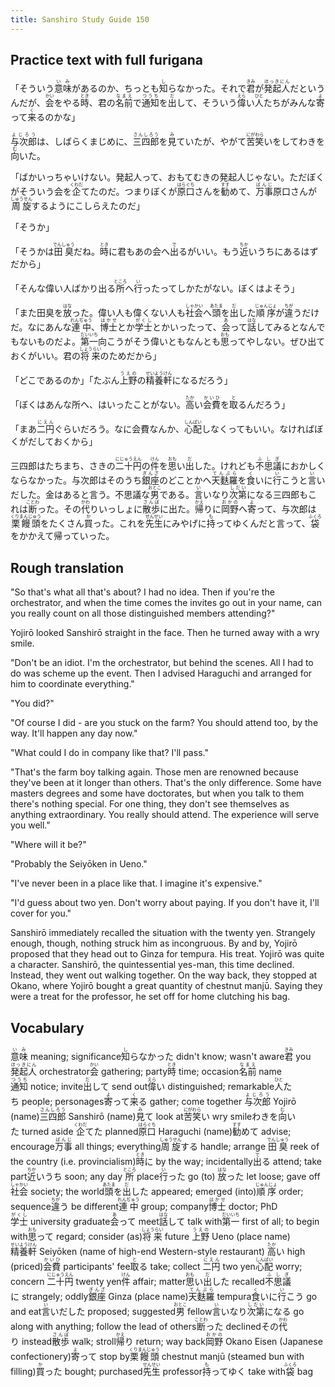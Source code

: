 ```yaml
---
title: Sanshiro Study Guide 150
---
```


## Practice text with full furigana

<p>
「そういう<ruby><rb>意味</rb><rt>いみ</rt></ruby>があるのか、ちっとも<ruby><rb>知</rb><rt>し</rt></ruby>らなかった。それで<ruby><rb>君</rb><rt>きみ</rt></ruby>が<ruby><rb>発起人</rb><rt>ほっきにん</rt></ruby>だというんだが、<ruby><rb>会</rb><rt>かい</rt></ruby>をやる<ruby><rb>時</rb><rt>とき</rt></ruby>、君の<ruby><rb>名前</rb><rt>なまえ</rt></ruby>で<ruby><rb>通知</rb><rt>つうち</rt></ruby>を<ruby><rb>出</rb><rt>だ</rt></ruby>して、そういう<ruby><rb>偉</rb><rt>えら</rt></ruby>い<ruby><rb>人</rb><rt>ひと</rt></ruby>たちがみんな<ruby><rb>寄</rb><rt>よ</rt></ruby>って<ruby><rb>来</rb><rt>く</rt></ruby>るのかな」
</p>

<p>
<ruby><rb>与次郎</rb><rt>よじろう</rt></ruby>は、しばらくまじめに、<ruby><rb>三四郎</rb><rt>さんしろう</rt></ruby>を<ruby><rb>見</rb><rt>み</rt></ruby>ていたが、やがて<ruby><rb>苦笑</rb><rt>にがわら</rt></ruby>いをしてわきを<ruby><rb>向</rb><rt>む</rt></ruby>いた。
</p>

<p>
「ばかいっちゃいけない。発起人って、おもてむきの発起人じゃない。ただぼくがそういう会を<ruby><rb>企</rb><rt>くわだ</rt></ruby>てたのだ。つまりぼくが<ruby><rb>原口</rb><rt>はらぐち</rt></ruby>さんを<ruby><rb>勧</rb><rt>すす</rt></ruby>めて、<ruby><rb>万事</rb><rt>ばんじ</rt></ruby>原口さんが<ruby><rb>周旋</rb><rt>しゅうせん</rt></ruby>するようにこしらえたのだ」
</p>

<p>「そうか」</p>
<p>
「そうかは<ruby><rb>田臭</rb><rt>でんしゅう</rt></ruby>だね。<ruby><rb>時</rb><rt>とき</rt></ruby>に君もあの会へ<ruby><rb>出</rb><rt>で</rt></ruby>るがいい。もう<ruby><rb>近</rb><rt>ちか</rt></ruby>いうちにあるはずだから」
</p>

<p>
「そんな偉い人ばかり出る<ruby><rb>所</rb><rt>ところ</rt></ruby>へ<ruby><rb>行</rb><rt>い</rt></ruby>ったってしかたがない。ぼくはよそう」
</p>

<p>
「また田臭を<ruby><rb>放</rb><rt>はな</rt></ruby>った。偉い人も偉くない人も<ruby><rb>社会</rb><rt>しゃかい</rt></ruby>へ<ruby><rb>頭</rb><rt>あたま</rt></ruby>を<ruby><rb>出</rb><rt>だ</rt></ruby>した<ruby><rb>順序</rb><rt>じゅんじょ</rt></ruby>が<ruby><rb>違</rb><rt>ちが</rt></ruby>うだけだ。なにあんな<ruby><rb>連中</rb><rt>れんぢゅう</rt></ruby>、<ruby><rb>博士</rb><rt>はかせ</rt></ruby>とか<ruby><rb>学士</rb><rt>がくし</rt></ruby>とかいったって、<ruby><rb>会</rb><rt>あ</rt></ruby>って<ruby><rb>話</rb><rt>はな</rt></ruby>してみるとなんでもないものだよ。<ruby><rb>第一</rb><rt>だいいち</rt></ruby>向こうがそう偉いともなんとも<ruby><rb>思</rb><rt>おも</rt></ruby>ってやしない。ぜひ出ておくがいい。君の<ruby><rb>将来</rb><rt>しょうらい</rt></ruby>のためだから」
</p>

<p>
「どこであるのか」「たぶん<ruby><rb>上野</rb><rt>うえの</rt></ruby>の<ruby><rb>精養軒</rb><rt>せいようけん</rt></ruby>になるだろう」
</p>

<p>
「ぼくはあんな所へ、はいったことがない。<ruby><rb>高</rb><rt>たか</rt></ruby>い<ruby><rb>会費</rb><rt>かいひ</rt></ruby>を<ruby><rb>取</rb><rt>と</rt></ruby>るんだろう」
</p>

<p>
「まあ<ruby><rb>二円</rb><rt>にえん</rt></ruby>ぐらいだろう。なに会費なんか、<ruby><rb>心配</rb><rt>しんぱい</rt></ruby>しなくってもいい。なければぼくがだしておくから」
</p>

<p>
三四郎はたちまち、さきの<ruby><rb>二十円</rb><rt>にじゅうえん</rt></ruby>の<ruby><rb>件</rb><rt>けん</rt></ruby>を<ruby><rb>思</rb><rt>おも</rt></ruby>い<ruby><rb>出</rb><rt>だ</rt></ruby>した。けれども<ruby><rb>不思議</rb><rt>ふしぎ</rt></ruby>におかしくならなかった。与次郎はそのうち<ruby><rb>銀座</rb><rt>ぎんざ</rt></ruby>のどことかへ<ruby><rb>天麩羅</rb><rt>てんぷら</rt></ruby>を<ruby><rb>食</rb><rt>く</rt></ruby>いに<ruby><rb>行</rb><rt>い</rt></ruby>こうと<ruby><rb>言</rb><rt>い</rt></ruby>いだした。金はあると言う。不思議な<ruby><rb>男</rb><rt>おとこ</rt></ruby>である。<ruby><rb>言</rb><rt>い</rt></ruby>いなり<ruby><rb>次第</rb><rt>しだい</rt></ruby>になる三四郎もこれは<ruby><rb>断</rb><rt>ことわ</rt></ruby>った。その<ruby><rb>代</rb><rt>かわ</rt></ruby>りいっしょに<ruby><rb>散歩</rb><rt>さんぽ</rt></ruby>に出た。<ruby><rb>帰</rb><rt>かえ</rt></ruby>りに<ruby><rb>岡野</rb><rt>おかの</rt></ruby>へ<ruby><rb>寄</rb><rt>よ</rt></ruby>って、与次郎は<ruby><rb>栗饅頭</rb><rt>くりまんじゅう</rt></ruby>をたくさん<ruby><rb>買</rb><rt>か</rt></ruby>った。これを<ruby><rb>先生</rb><rt>せんせい</rt></ruby>にみやげに<ruby><rb>持</rb><rt>も</rt></ruby>ってゆくんだと言って、<ruby><rb>袋</rb><rt>ふくろ</rt></ruby>をかかえて帰っていった。
</p>


## Rough translation

"So that's what all that's about? I had no idea. Then if you're the orchestrator, and when the time comes the invites go out in your name, can you really count on all those distinguished members attending?"

Yojirō looked Sanshirō straight in the face. Then he turned away with a wry smile.

"Don't be an idiot. I'm the orchestrator, but behind the scenes. All I had to do was scheme up the event. Then I advised Haraguchi and arranged for him to coordinate everything."

"You did?"

"Of course I did - are you stuck on the farm? You should attend too, by the way. It'll happen any day now."

"What could I do in company like that? I'll pass."

"That's the farm boy talking again. Those men are renowned because they've been at it longer than others. That's the only difference. Some have masters degrees and some have doctorates, but when you talk to them there's nothing special. For one thing, they don't see themselves as anything extraordinary. You really should attend. The experience will serve you well."

"Where will it be?"

"Probably the Seiyōken in Ueno."

"I've never been in a place like that. I imagine it's expensive."

"I'd guess about two yen. Don't worry about paying. If you don't have it, I'll cover for you."

Sanshirō immediately recalled the situation with the twenty yen. Strangely enough, though, nothing struck him as incongruous. By and by, Yojirō proposed that they head out to Ginza for tempura. His treat. Yojirō was quite a character. Sanshirō, the quintessential yes-man, this time declined. Instead, they went out walking together. On the way back, they stopped at Okano, where Yojirō bought a great quantity of chestnut manjū. Saying they were a treat for the professor, he set off for home clutching his bag.               


## Vocabulary

<p>
<span class="vocabstudy"><ruby><rb>意味</rb><rt>いみ</rt></ruby>&nbsp;meaning; significance</span><span class="vocabstudy"><ruby><rb>知</rb><rt>し</rt></ruby>らなかった&nbsp;didn't know; wasn't aware</span><span class="vocabstudy"><ruby><rb>君</rb><rt>きみ</rt></ruby>&nbsp;you</span><span class="vocabstudy"><ruby><rb>発起人</rb><rt>ほっきにん</rt></ruby>&nbsp;orchestrator</span><span class="vocabstudy"><ruby><rb>会</rb><rt>かい</rt></ruby>&nbsp;gathering; party</span><span class="vocabstudy"><ruby><rb>時</rb><rt>とき</rt></ruby>&nbsp;time; occasion</span><span class="vocabstudy"><ruby><rb>名前</rb><rt>なまえ</rt></ruby>&nbsp;name</span><span class="vocabstudy"><ruby><rb>通知</rb><rt>つうち</rt></ruby>&nbsp;notice; invite</span><span class="vocabstudy"><ruby><rb>出</rb><rt>だ</rt></ruby>して&nbsp;send out</span><span class="vocabstudy"><ruby><rb>偉</rb><rt>えら</rt></ruby>い&nbsp;distinguished; remarkable</span><span class="vocabstudy"><ruby><rb>人</rb><rt>ひと</rt></ruby>たち&nbsp;people; personages</span><span class="vocabstudy"><ruby><rb>寄</rb><rt>よ</rt></ruby>って<ruby><rb>来</rb><rt>く</rt></ruby>る&nbsp;gather; come together</span>
<span class="vocabstudy"><ruby><rb>与次郎</rb><rt>よじろう</rt></ruby>&nbsp;Yojirō (name)</span><span class="vocabstudy"><ruby><rb>三四郎</rb><rt>さんしろう</rt></ruby>&nbsp;Sanshirō (name)</span><span class="vocabstudy"><ruby><rb>見</rb><rt>み</rt></ruby>て&nbsp;look at</span><span class="vocabstudy"><ruby><rb>苦笑</rb><rt>にがわら</rt></ruby>い&nbsp;wry smile</span><span class="vocabstudy">わきを<ruby><rb>向</rb><rt>む</rt></ruby>いた&nbsp;turned aside</span>
<span class="vocabstudy"><ruby><rb>企</rb><rt>くわだ</rt></ruby>てた&nbsp;planned</span><span class="vocabstudy"><ruby><rb>原口</rb><rt>はらぐち</rt></ruby>&nbsp;Haraguchi (name)</span><span class="vocabstudy"><ruby><rb>勧</rb><rt>すす</rt></ruby>めて&nbsp;advise; encourage</span><span class="vocabstudy"><ruby><rb>万事</rb><rt>ばんじ</rt></ruby>&nbsp;all things; everything</span><span class="vocabstudy"><ruby><rb>周旋</rb><rt>しゅうせん</rt></ruby>する&nbsp;handle; arrange</span>
<span class="vocabstudy"><ruby><rb>田臭</rb><rt>でんしゅう</rt></ruby>&nbsp;reek of the country (i.e. provincialism)</span><span class="vocabstudy"><ruby><rb>時</rb><rt>とき</rt></ruby>に&nbsp;by the way; incidentally</span><span class="vocabstudy"><ruby><rb>出</rb><rt>で</rt></ruby>る&nbsp;attend; take part</span><span class="vocabstudy"><ruby><rb>近</rb><rt>ちか</rt></ruby>いうち&nbsp;soon; any day</span>
<span class="vocabstudy"><ruby><rb>所</rb><rt>ところ</rt></ruby>&nbsp;place</span><span class="vocabstudy"><ruby><rb>行</rb><rt>い</rt></ruby>った&nbsp;go (to)</span>
<span class="vocabstudy"><ruby><rb>放</rb><rt>はな</rt></ruby>った&nbsp;let loose; gave off</span><span class="vocabstudy"><ruby><rb>社会</rb><rt>しゃかい</rt></ruby>&nbsp;society; the world</span><span class="vocabstudy"><ruby><rb>頭</rb><rt>あたま</rt></ruby>を<ruby><rb>出</rb><rt>だ</rt></ruby>した&nbsp;appeared; emerged (into)</span><span class="vocabstudy"><ruby><rb>順序</rb><rt>じゅんじょ</rt></ruby>&nbsp;order; sequence</span><span class="vocabstudy"><ruby><rb>違</rb><rt>ちが</rt></ruby>う&nbsp;be different</span><span class="vocabstudy"><ruby><rb>連中</rb><rt>れんぢゅう</rt></ruby>&nbsp;group; company</span><span class="vocabstudy"><ruby><rb>博士</rb><rt>はかせ</rt></ruby>&nbsp;doctor; PhD</span><span class="vocabstudy"><ruby><rb>学士</rb><rt>がくし</rt></ruby>&nbsp;university graduate</span><span class="vocabstudy"><ruby><rb>会</rb><rt>あ</rt></ruby>って&nbsp;meet</span><span class="vocabstudy"><ruby><rb>話</rb><rt>はな</rt></ruby>して&nbsp;talk with</span><span class="vocabstudy"><ruby><rb>第一</rb><rt>だいいち</rt></ruby>&nbsp;first of all; to begin with</span><span class="vocabstudy"><ruby><rb>思</rb><rt>おも</rt></ruby>って&nbsp;regard; consider (as)</span><span class="vocabstudy"><ruby><rb>将来</rb><rt>しょうらい</rt></ruby>&nbsp;future</span>
<span class="vocabstudy"><ruby><rb>上野</rb><rt>うえの</rt></ruby>&nbsp;Ueno (place name)</span><span class="vocabstudy"><ruby><rb>精養軒</rb><rt>せいようけん</rt></ruby>&nbsp;Seiyōken (name of high-end Western-style restaurant)</span>
<span class="vocabstudy"><ruby><rb>高</rb><rt>たか</rt></ruby>い&nbsp;high (priced)</span><span class="vocabstudy"><ruby><rb>会費</rb><rt>かいひ</rt></ruby>&nbsp;participants' fee</span><span class="vocabstudy"><ruby><rb>取</rb><rt>と</rt></ruby>る&nbsp;take; collect</span>
<span class="vocabstudy"><ruby><rb>二円</rb><rt>にえん</rt></ruby>&nbsp;two yen</span><span class="vocabstudy"><ruby><rb>心配</rb><rt>しんぱい</rt></ruby>&nbsp;worry; concern</span>
<span class="vocabstudy"><ruby><rb>二十円</rb><rt>にじゅうえん</rt></ruby>&nbsp;twenty yen</span><span class="vocabstudy"><ruby><rb>件</rb><rt>けん</rt></ruby>&nbsp;affair; matter</span><span class="vocabstudy"><ruby><rb>思</rb><rt>おも</rt></ruby>い<ruby><rb>出</rb><rt>だ</rt></ruby>した&nbsp;recalled</span><span class="vocabstudy"><ruby><rb>不思議</rb><rt>ふしぎ</rt></ruby>に&nbsp;strangely; oddly</span><span class="vocabstudy"><ruby><rb>銀座</rb><rt>ぎんざ</rt></ruby>&nbsp;Ginza (place name)</span><span class="vocabstudy"><ruby><rb>天麩羅</rb><rt>てんぷら</rt></ruby>&nbsp;tempura</span><span class="vocabstudy"><ruby><rb>食</rb><rt>く</rt></ruby>いに<ruby><rb>行</rb><rt>い</rt></ruby>こう&nbsp;go and eat</span><span class="vocabstudy"><ruby><rb>言</rb><rt>い</rt></ruby>いだした&nbsp;proposed; suggested</span><span class="vocabstudy"><ruby><rb>男</rb><rt>おとこ</rt></ruby>&nbsp;fellow</span><span class="vocabstudy"><ruby><rb>言</rb><rt>い</rt></ruby>いなり<ruby><rb>次第</rb><rt>しだい</rt></ruby>になる&nbsp;go along with anything; follow the lead of others</span><span class="vocabstudy"><ruby><rb>断</rb><rt>ことわ</rt></ruby>った&nbsp;declined</span><span class="vocabstudy">その<ruby><rb>代</rb><rt>かわ</rt></ruby>り&nbsp;instead</span><span class="vocabstudy"><ruby><rb>散歩</rb><rt>さんぽ</rt></ruby>&nbsp;walk; stroll</span><span class="vocabstudy"><ruby><rb>帰</rb><rt>かえ</rt></ruby>り&nbsp;return; way back</span><span class="vocabstudy"><ruby><rb>岡野</rb><rt>おかの</rt></ruby>&nbsp;Okano Eisen (Japanese confectionery)</span><span class="vocabstudy"><ruby><rb>寄</rb><rt>よ</rt></ruby>って&nbsp;stop by</span><span class="vocabstudy"><ruby><rb>栗饅頭</rb><rt>くりまんじゅう</rt></ruby>&nbsp;chestnut manjū (steamed bun with filling)</span><span class="vocabstudy"><ruby><rb>買</rb><rt>か</rt></ruby>った&nbsp;bought; purchased</span><span class="vocabstudy"><ruby><rb>先生</rb><rt>せんせい</rt></ruby>&nbsp;professor</span><span class="vocabstudy"><ruby><rb>持</rb><rt>も</rt></ruby>ってゆく&nbsp;take with</span><span class="vocabstudy"><ruby><rb>袋</rb><rt>ふくろ</rt></ruby>&nbsp;bag</span>
</p>
